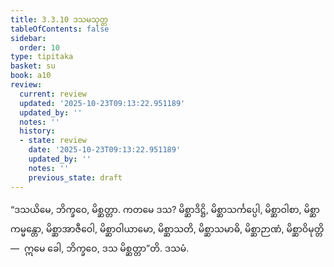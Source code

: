 ```yaml
---
title: 3.3.10 ဒသမသုတ္တ
tableOfContents: false
sidebar:
  order: 10
type: tipitaka
basket: su
book: a10
review:
  current: review
  updated: '2025-10-23T09:13:22.951189'
  updated_by: ''
  notes: ''
  history:
  - state: review
    date: '2025-10-23T09:13:22.951189'
    updated_by: ''
    notes: ''
    previous_state: draft
---
```



<ReviewStatus review={frontmatter.review} showDetails={true} />

<HypothesisAnnotation frontmatter={frontmatter} />

<DynamicBreadcrumb />

<Division number="132" book="a10" e="ch" v="17" p="452">

<Paragraph number="1100" book="a10">
“ဒသယိမေ, ဘိက္ခဝေ, မိစ္ဆတ္တာ. ကတမေ ဒသ? မိစ္ဆာဒိဋ္ဌိ, မိစ္ဆာသင်္ကပ္ပေါ, မိစ္ဆာဝါစာ, မိစ္ဆာကမ္မန္တော, မိစ္ဆာအာဇီဝေါ, မိစ္ဆာဝါယာမော, မိစ္ဆာသတိ, မိစ္ဆာသမာဓိ, မိစ္ဆာဉာဏံ, မိစ္ဆာဝိမုတ္တိ—  ဣမေ ခေါ, ဘိက္ခဝေ, ဒသ မိစ္ဆတ္တာ”တိ.

</Paragraph>
</Division>

<Paragraph number="1101" type="center" book="a10">
ဒသမံ.
</Paragraph>